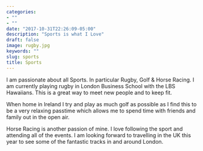 ```yaml
---
categories:
- ""
- ""
date: "2017-10-31T22:26:09-05:00"
description: "Sports is what I Love"
draft: false
image: rugby.jpg
keywords: ""
slug: sports
title: Sports
---
```


I am passionate about all Sports. In particular Rugby, Golf & Horse Racing. I am currently playing rugby in London Business School with the LBS Hawaiians. This is a great way to meet new people and to keep fit.

When home in Ireland I try and play as much golf as possible as I find this to be a very relaxing passtime which allows me to spend time with friends and family out in the open air.

Horse Racing is another passion of mine. I love following the sport and attending all of the events. I am looking forward to travelling in the UK this year to see some of the fantastic tracks in and around London.

